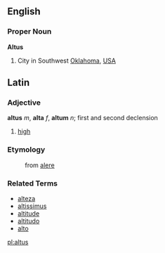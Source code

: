 ==English==
===Proper Noun===
'''Altus'''
#City in Southwest [[Oklahoma]], [[United States of America|USA]]

==Latin==
===Adjective===
'''altus''' ''m'', '''alta''' ''f'', '''altum''' ''n''; first and second declension

# [[high]]

===Etymology===
:from <!--perfect passive participle of -->[[alere]]

===Related Terms===
*[[alteza]]
*[[altissimus]]
*[[altitude]]
*[[altitudo]]
*[[alto]]

[[pl:altus]]